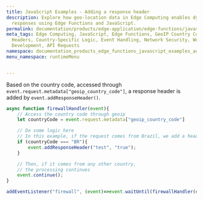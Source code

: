 ```yaml
---
title: JavaScript Examples - Adding a response header
description: Explore how geo-location data in Edge Computing enables dynamic web application
  responses using Edge Functions and JavaScript.
permalink: documentation/products/edge-application/edge-functions/javascript-examples/adding-response-header
meta_tags: Edge Computing, JavaScript, Edge Functions, GeoIP Country Code, Response
  Headers, Country-Specific Logic, Event Handling, Network Security, Web Application
  Development, API Requests
namespace: documentation_products_edge_functions_javascript_examples_adding_response_header
menu_namespace: runtimeMenu


---
```


Based on the country code, accessed through `event.request.metadata["geoip_country_code"]`, a response header is added by `event.addResponseHeader()`.

```js
async function firewallHandler(event){
    // Access the country code through geoip
    let countryCode = event.request.metadata["geoip_country_code"]

    // Do some logic here
    // In this example, if the request comes from Brazil, we add a header to the response
    if (countryCode === "BR"){
        event.addResponseHeader("test", "true");
    }

    // Then, if it comes from any other country,
    // the processing continues
    event.continue();
}

addEventListener("firewall", (event)=>event.waitUntil(firewallHandler(event)));
```




